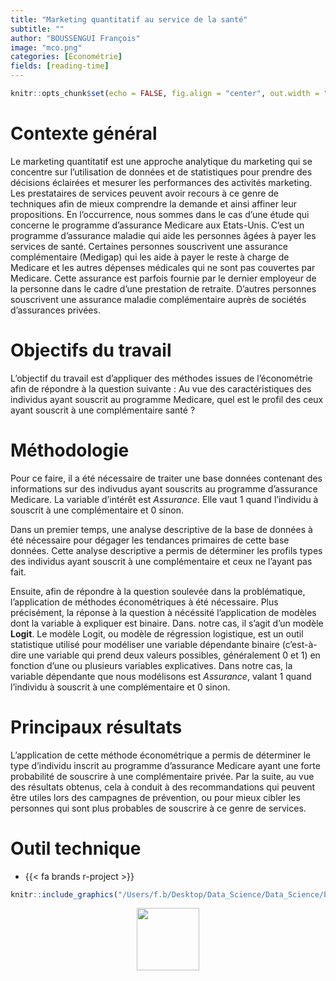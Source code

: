 ```yaml
---
title: "Marketing quantitatif au service de la santé"
subtitle: ""
author: "BOUSSENGUI François"
image: "mco.png"
categories: [Économétrie]
fields: [reading-time]
---
```


```r
knitr::opts_chunk$set(echo = FALSE, fig.align = "center", out.width = "100%")
```

# Contexte général

Le marketing quantitatif est une approche analytique du marketing qui se concentre sur l'utilisation de données et de statistiques pour prendre des décisions éclairées et mesurer les performances des activités marketing. Les prestataires de services peuvent avoir recours à ce genre de techniques afin de mieux comprendre la demande et ainsi affiner leur propositions. En l'occurrence, nous sommes dans le cas d'une étude qui concerne le programme d'assurance Medicare aux Etats-Unis. C'est un programme d'assurance maladie qui aide les personnes âgées à payer les services de santé. Certaines personnes souscrivent une assurance complémentaire (Medigap) qui les aide à payer le reste à charge de Medicare et les autres dépenses médicales qui ne sont pas couvertes par Medicare. Cette assurance est parfois fournie par le dernier employeur de la personne dans le cadre d'une prestation de retraite. D'autres personnes souscrivent une assurance maladie complémentaire auprès de sociétés d'assurances privées.

# Objectifs du travail

L'objectif du travail est d'appliquer des méthodes issues de l'économétrie afin de répondre à la question suivante : Au vue des caractéristiques des individus ayant souscrit au programme Medicare, quel est le profil des ceux ayant souscrit à une complémentaire santé ?

# Méthodologie

Pour ce faire, il a été nécessaire de traiter une base données contenant des informations sur des indivudus ayant souscrits au programme d'assurance Medicare. La variable d'intérêt est *Assurance*. Elle vaut 1 quand l'individu à souscrit à une complémentaire et 0 sinon.

Dans un premier temps, une analyse descriptive de la base de données à été nécessaire pour dégager les tendances primaires de cette base données. Cette analyse descriptive a permis de déterminer les profils types des individus ayant souscrit à une complémentaire et ceux ne l'ayant pas fait.

Ensuite, afin de répondre à la question soulevée dans la problématique, l'application de méthodes économétriques à été nécessaire. Plus précisément, la réponse à la question à nécéssité l'application de modèles dont la variable à expliquer est binaire. Dans. notre cas, il s'agit d'un modèle **Logit**. Le modèle Logit, ou modèle de régression logistique, est un outil statistique utilisé pour modéliser une variable dépendante binaire (c'est-à-dire une variable qui prend deux valeurs possibles, généralement 0 et 1) en fonction d'une ou plusieurs variables explicatives. Dans notre cas, la variable dépendante que nous modélisons est *Assurance*, valant 1 quand l'individu à souscrit à une complémentaire et 0 sinon.

# Principaux résultats

L'application de cette méthode économétrique a permis de déterminer le type d'individu inscrit au programme d'assurance Medicare ayant une forte probabilité de souscrire à une complémentaire privée. Par la suite, au vue des résultats obtenus, cela à conduit à des recommandations qui peuvent être utiles lors des campagnes de prévention, ou pour mieux cibler les personnes qui sont plus probables de souscrire à ce genre de services.

# Outil technique

-  {{< fa brands r-project >}}

```r
knitr::include_graphics("/Users/f.b/Desktop/Data_Science/Data_Science/Personal_portfolio/Personal_portfolio/posts/sixth/Logit-Probit modelling.pdf")
```

::: {style="text-align:center;"}
[<img src="down.png" width="100"/>](https://drive.google.com/file/d/10z5FpyIFDDW6iTGgUda4-aNgHK6Nf2yv/view?usp=sharing)
:::
